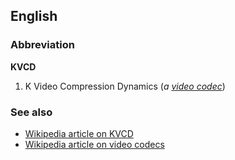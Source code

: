 ==English==
===Abbreviation===
'''KVCD'''

#K Video Compression Dynamics (''a [[video codec]]'')

===See also===
*[[w:KVCD|Wikipedia article on KVCD]]<!--not written at the time of editing, but there are links in Wikipedia to this page-->
*[[w:video codec|Wikipedia article on video codecs]]